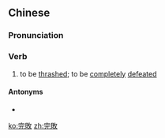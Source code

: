 {{also|完败}}
==Chinese==
{{zh-forms|s=完败}}

===Pronunciation===
{{zh-pron
|m=wánbài
|cat=v
}}

===Verb===
{{zh-verb}}

# to be [[thrash]]ed; to be [[completely]] [[defeat]]ed

====Antonyms====
* {{zh-l|完勝}}

[[ko:完敗]]
[[zh:完敗]]